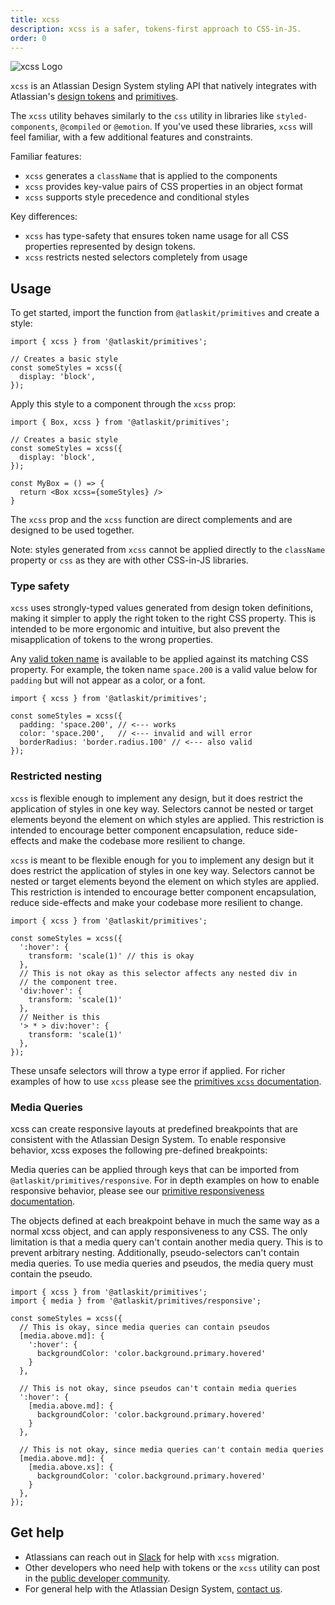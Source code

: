 ```yaml
---
title: xcss
description: xcss is a safer, tokens-first approach to CSS-in-JS.
order: 0
---
```


![xcss Logo](logo.png "xcss Logo")

`xcss` is an Atlassian Design System styling API that natively integrates with Atlassian's [design tokens](/tokens) and [primitives](/components/primitives).

The `xcss` utility behaves similarly to the `css` utility in libraries like `styled-components`, `@compiled` or `@emotion`. If you've used these libraries, `xcss` will feel familiar, with a few additional features and constraints.

Familiar features:

* `xcss` generates a `className` that is applied to the components
* `xcss` provides key-value pairs of CSS properties in an object format
* `xcss` supports style precedence and conditional styles

Key differences:

* `xcss` has type-safety that ensures token name usage for all CSS properties represented by design tokens.
* `xcss` restricts nested selectors completely from usage

## Usage

To get started, import the function from `@atlaskit/primitives` and create a style:

```tsx
import { xcss } from '@atlaskit/primitives';

// Creates a basic style
const someStyles = xcss({
  display: 'block',
});
```

Apply this style to a component through the `xcss` prop:

```tsx
import { Box, xcss } from '@atlaskit/primitives';

// Creates a basic style
const someStyles = xcss({
  display: 'block',
});

const MyBox = () => {
  return <Box xcss={someStyles} />
}
```
The `xcss` prop and the `xcss` function are direct complements and are designed to be used together.

Note: styles generated from `xcss` cannot be applied directly to the `className` property or `css` as they are with other CSS-in-JS libraries.

### Type safety

`xcss` uses strongly-typed values generated from design token definitions, making it simpler to apply the right token to the right CSS property.
This is intended to be more ergonomic and intuitive, but also prevent the misapplication of tokens to the wrong properties.

Any [valid token name](/components/tokens/all-tokens) is available to be applied against its
matching CSS property. For example, the token name `space.200`
is a valid value below for `padding` but will not appear
as a color, or a font.

```tsx
import { xcss } from '@atlaskit/primitives';

const someStyles = xcss({
  padding: 'space.200', // <--- works
  color: 'space.200',   // <--- invalid and will error
  borderRadius: 'border.radius.100' // <--- also valid
});
```

### Restricted nesting
`xcss` is flexible enough to implement any design, but it does restrict the application of styles in one key way.
Selectors cannot be nested or target elements beyond the element on which styles are applied.
This restriction is intended to encourage better component encapsulation, reduce side-effects and make the codebase more resilient to change.


`xcss` is meant to be flexible enough for you to implement any design but it does
restrict the application of styles in one key way. Selectors cannot be
nested or target elements beyond the element on which styles are applied.
This restriction is intended to encourage better component encapsulation, reduce side-effects and make
your codebase more resilient to change.

```tsx
import { xcss } from '@atlaskit/primitives';

const someStyles = xcss({
  ':hover': {
    transform: 'scale(1)' // this is okay
  },
  // This is not okay as this selector affects any nested div in
  // the component tree.
  'div:hover': {
    transform: 'scale(1)'
  },
  // Neither is this
  '> * > div:hover': {
    transform: 'scale(1)'
  },
});
```

These unsafe selectors will throw a type error if applied.
For richer examples of how to use `xcss` please see the [primitives `xcss` documentation](/components/primitives/xcss/examples).

### Media Queries
xcss can create responsive layouts at predefined breakpoints that are consistent with the Atlassian Design System. To enable responsive behavior, xcss exposes the following pre-defined breakpoints:

<MediaQueriesTable />

Media queries can be applied through keys that can be imported from `@atlaskit/primitives/responsive`.
For in depth examples on how to enable responsive behavior, please see our [primitive responsiveness documentation](/components/primitives/xcss/examples#responsiveness).

The objects defined at each breakpoint behave in much the same way as a normal xcss object, and can apply responsiveness to any CSS.
The only limitation is that a media query can't contain another media query. This is to prevent arbitrary nesting.
Additionally, pseudo-selectors can't contain media queries. To use media queries and pseudos, the media query must contain the pseudo.

```
import { xcss } from '@atlaskit/primitives';
import { media } from '@atlaskit/primitives/responsive';

const someStyles = xcss({
  // This is okay, since media queries can contain pseudos
  [media.above.md]: {
    ':hover': {
      backgroundColor: 'color.background.primary.hovered'
    }
  },

  // This is not okay, since pseudos can't contain media queries
  ':hover': {
    [media.above.md]: {
      backgroundColor: 'color.background.primary.hovered'
    }
  },

  // This is not okay, since media queries can't contain media queries
  [media.above.md]: {
    [media.above.xs]: {
      backgroundColor: 'color.background.primary.hovered'
    }
  },
});
```

## Get help

* Atlassians can reach out in [Slack](slack://channel?team=TFCUTJ0G5&id=CFJ9DU39U) for help with `xcss` migration.
* Other developers who need help with tokens or the `xcss` utility can post in the [public developer community](https://community.developer.atlassian.com/).
* For general help with the Atlassian Design System, [contact us](/resources/contact-us).
